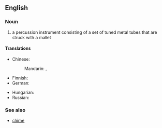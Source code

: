==English==
{{wikipedia|Tubular bell}}

===Noun===
{{en-plural noun}}

# a percussion instrument consisting of a set of tuned metal tubes that are struck with a mallet

====Translations====
{{trans-top|percussion instrument}}
* Chinese:
*: Mandarin: {{t|cmn|管鐘|sc=Hani}}, {{t|cmn|管钟|tr=guǎnzhōng|sc=Hani}}
* Finnish: {{t+|fi|putkikellot|p}}
* German: {{t+|de|Röhrenglocken|p-f}}
{{trans-mid}}
* Hungarian: {{t|hu|csőharang}}
* Russian: {{t-needed|ru}}
{{trans-bottom}}

===See also===
* [[chime]]
